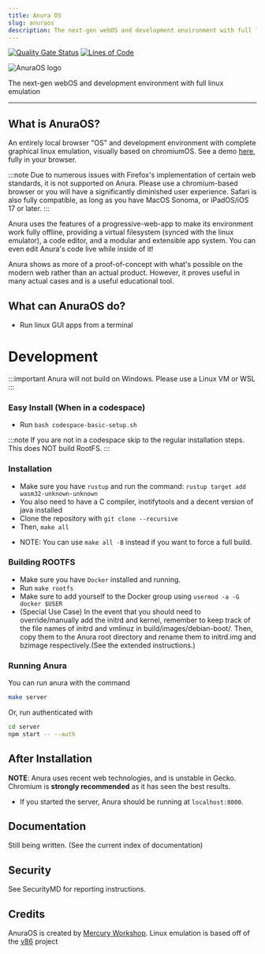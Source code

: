 ```yaml
---
title: Anura OS
slug: anuraos
description: The next-gen webOS and development environment with full linux emulation
---
```


[![Quality Gate Status](https://sonarcloud.io/api/project_badges/measure?project=MercuryWorkshop_anuraOS&metric=alert_status)](https://sonarcloud.io/summary/new_code?id=MercuryWorkshop_anuraOS)
[![Lines of Code](https://sonarcloud.io/api/project_badges/measure?project=MercuryWorkshop_anuraOS&metric=ncloc)](https://sonarcloud.io/summary/new_code?id=MercuryWorkshop_anuraOS)

![AnuraOS logo](https://raw.githubusercontent.com/MercuryWorkshop/anuraOS/main/assets/logo_dark.png)

The next-gen webOS and development environment with full linux emulation

---

## What is AnuraOS?

An entirely local browser "OS" and development environment with complete graphical linux emulation, visually based on chromiumOS. See a demo [here](https://anura.pro), fully in your browser.

:::note
Due to numerous issues with Firefox's implementation of certain web standards, it is not supported on Anura.
Please use a chromium-based browser or you will have a significantly diminished user experience.
Safari is also fully compatible, as long as you have MacOS Sonoma, or iPadOS/iOS 17 or later.
:::

Anura uses the features of a progressive-web-app to make its environment work fully offline, providing a virtual filesystem (synced with the linux emulator), a code editor, and a modular and extensible app system. You can even edit Anura's code live while inside of it!

Anura shows as more of a proof-of-concept with what's possible on the modern web rather than an actual product. However, it proves useful in many actual cases and is a useful educational tool.

## What can AnuraOS do?

-   Run linux GUI apps from a terminal

# Development

:::important 
Anura will not build on Windows. Please use a Linux VM or WSL
:::

### Easy Install (When in a codespace)

-   Run `bash codespace-basic-setup.sh`

:::note
If you are not in a codespace skip to the regular installation steps.
This does NOT build RootFS.
:::

### Installation

-   Make sure you have `rustup` and run the command: `rustup target add wasm32-unknown-unknown`
-   You also need to have a C compiler, inotifytools and a decent version of java installed
-   Clone the repository with `git clone --recursive`
-   Then, `make all`

*   NOTE: You can use `make all -B` instead if you want to force a full build.

### Building ROOTFS

-   Make sure you have `Docker` installed and running.
-   Run `make rootfs`
-   Make sure to add yourself to the Docker group using `usermod -a -G docker $USER`
-   (Special Use Case) In the event that you should need to override/manually add the initrd and kernel, remember to keep track of the file names of initrd and vmlinuz in build/images/debian-boot/. Then, copy them to the Anura root directory and rename them to initrd.img and bzimage respectively.(See the extended instructions.)

### Running Anura

You can run anura with the command

```sh
make server
```

Or, run authenticated with

```sh
cd server
npm start -- --auth
```

## After Installation

**NOTE**: Anura uses recent web technologies, and is unstable in Gecko. Chromium is **strongly recommended** as it has seen the best results.

-   If you started the server, Anura should be running at `localhost:8000`.

## Documentation

Still being written. (See the current index of documentation)

## Security

See SecurityMD for reporting instructions.

## Credits

AnuraOS is created by [Mercury Workshop](https://mercurywork.shop). Linux emulation is based off of the [v86](https://github.com/copy/v86) project
